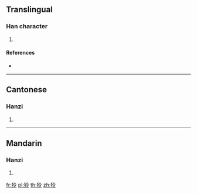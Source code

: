 ==Translingual==

===Han character===
{{Han char|rn=94|rad=犬|as=05|sn=8|four=48227|canj=KHOII}}

# {{defn|Han|sort=犬05}}

====References====
* {{Han ref|kx=0709.020|dkj=20335|dj=1121.130|hdz=21341.030|uh=72D1|ud=29393|bh=CD65|bd=52581}}

----

==Cantonese==

===Hanzi===
{{yue-hanzi|jyut=|y=ling4}}

# {{defn|lang=yue|sort=犬05}}

----

==Mandarin==

===Hanzi===
{{cmn-hanzi|pin=[[líng]] ([[ling2]])|wg=ling<sup>2</sup>}}

# {{defn|lang=cmn|sort=犬05}}

[[fr:狑]]
[[pl:狑]]
[[th:狑]]
[[zh:狑]]